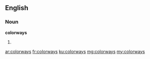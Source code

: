 ==English==

===Noun===
'''colorways'''

# {{plural of|colorway}}

[[ar:colorways]]
[[fr:colorways]]
[[ku:colorways]]
[[mg:colorways]]
[[my:colorways]]